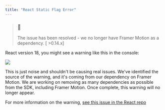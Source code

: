 ```yaml
---
title: "React Static Flag Error"
---
```


> ### 🚧
> 
> The issue has been resolved - we no longer have Framer Motion as a dependency. \[ >0.14.x\]

 React version 18, you might see a warning like this in the console:

![](/images/29053ee-image.png)

This is just noise and shouldn't be causing real issues. We've identified the source of the warning, and it's coming from our dependency on Framer Motion. We are working on removing as many dependencies as possible from the SDK, including Framer Motion. Once complete, this warning will no longer appear.

For more information on the warning, [see this issue in the React repo](https://github.com/facebook/react/issues/24391)